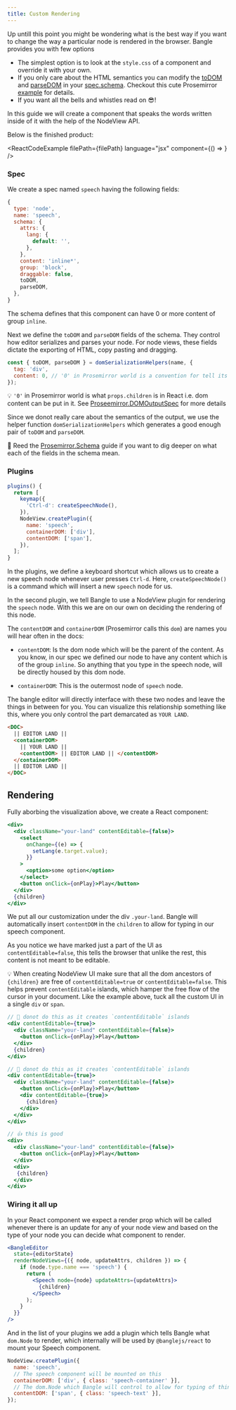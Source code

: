 ```yaml
---
title: Custom Rendering
---
```



Up untill this point you might be wondering what is the best way if you want
to change the way a particular node is rendered in the browser. Bangle provides you with few options

- The simplest option is to look at the `style.css` of a component and override it with your own.
- If you only care about the HTML semantics you can modify the
  [toDOM](https://prosemirror.net/docs/ref/#model.NodeSpec.toDOM) and [parseDOM](https://prosemirror.net/docs/ref/#model.NodeSpec.parseDOM)
  in your [spec.schema](/docs/api/core#spec). Checkout this cute Prosemirror [example](https://prosemirror.net/examples/dino/) for details.
- If you want all the bells and whistles read on :sunglasses:!

In this guide we will create a component that speaks the words written inside of it with the help of the NodeView API.

Below is the finished product:

<ReactCodeExample
  filePath={filePath}
  language="jsx"
  component={() => <Component />}
/>

### Spec

We create a spec named `speech` having the following fields:

```js
{
  type: 'node',
  name: 'speech',
  schema: {
    attrs: {
      lang: {
        default: '',
      },
    },
    content: 'inline*',
    group: 'block',
    draggable: false,
    toDOM,
    parseDOM,
  },
}
```

The schema defines that this component can have 0 or more content of group `inline`.

Next we define the `toDOM` and `parseDOM` fields of the schema. They control how editor serializes and parses
your node. For node views, these fields dictate the exporting of HTML, copy pasting and dragging.

```js
const { toDOM, parseDOM } = domSerializationHelpers(name, {
  tag: 'div',
  content: 0, // '0' in Prosemirror world is a convention for tell its a hole -- content can be put in it
});
```

:bulb: `'0'` in Prosemirror world is what `props.children` is in React i.e. dom content can be put in it. See [Proseemirror.DOMOutputSpec](https://prosemirror.net/docs/ref/#model.DOMOutputSpec) for more details

Since we donot really care about the semantics of the output, we use the helper function `domSerializationHelpers`
which generates a good enough pair of `toDOM` and `parseDOM`.

:book: Reed the [Prosemirror.Schema](https://prosemirror.net/docs/guide/#schema) guide if you want to dig deeper on what each of the fields in the schema mean.

### Plugins

```js
plugins() {
  return [
    keymap({
      'Ctrl-d': createSpeechNode(),
    }),
    NodeView.createPlugin({
      name: 'speech',
      containerDOM: ['div'],
      contentDOM: ['span'],
    }),
  ];
}
```

In the plugins, we define a keyboard shortcut which allows us to create a new speech node whenever
user presses `Ctrl-d`. Here, `createSpeechNode()` is a command which will insert a new `speech` node for us.

In the second plugin, we tell Bangle to use a NodeView plugin for rendering the `speech` node. With this
we are on our own on deciding the rendering of this node.

The `contentDOM` and `containerDOM` (Prosemirror calls this `dom`) are names you will hear often in the docs:

- `contentDOM`: Is the dom node which will be the parent of the content. As you know, in our spec
  we defined our node to have any content which is of the group `inline`. So anything that you type
  in the speech node, will be directly housed by this dom node.

- `containerDOM`: This is the outermost node of `speech` node.

The bangle editor will directly interface with these two nodes and leave the things in between for you.
You can visualize this relationship something like this,
where you only control the part demarcated as `YOUR LAND`.

```html
<DOC>
  || EDITOR LAND ||
  <containerDOM>
    || YOUR LAND ||
    <contentDOM> || EDITOR LAND || </contentDOM>
  </containerDOM>
  || EDITOR LAND ||
</DOC>
```

## Rendering

Fully aborbing the visualization above, we create a React component:

```jsx
<div>
  <div className="your-land" contentEditable={false}>
    <select
      onChange={(e) => {
        setLang(e.target.value);
      }}
    >
      <option>some option</option>
    </select>
    <button onClick={onPlay}>Play</button>
  </div>
  {children}
</div>
```

We put all our customization under the div `.your-land`. Bangle will automatically insert `contentDOM` in the `children` to allow for typing in our speech component.

As you notice we have marked just a part of the UI as `contentEditable=false`, this
tells the browser that unlike the rest, this content is not meant to be editable.

:bulb: When creating NodeView UI make sure that all the dom
ancestors of `{children}` are free of `contentEditable=true` or `contentEditable=false`. This helps prevent
`contentEditable` islands, which hamper the free flow of the cursor in your document. Like the example above, tuck
all the custom UI in a single `div` or `span`.

```jsx
// 🚫 donot do this as it creates `contentEditable` islands
<div contentEditable={true}>
  <div className="your-land" contentEditable={false}>
    <button onClick={onPlay}>Play</button>
  </div>
  {children}
</div>

// 🚫 donot do this as it creates `contentEditable` islands
<div contentEditable={true}>
  <div className="your-land" contentEditable={false}>
    <button onClick={onPlay}>Play</button>
    <div contentEditable={true}>
      {children}
    </div>
  </div>
</div>

// 👍 this is good
<div>
  <div className="your-land" contentEditable={false}>
    <button onClick={onPlay}>Play</button>
  </div>
  <div>
   {children}
  </div>
</div>
```

### Wiring it all up

In your React component we expect a render prop which will be called whenever
there is an update for any of your node view and based on the type of your node
you can decide what component to render.

```jsx
<BangleEditor
  state={editorState}
  renderNodeViews={({ node, updateAttrs, children }) => {
    if (node.type.name === 'speech') {
      return (
        <Speech node={node} updateAttrs={updateAttrs}>
          {children}
        </Speech>
      );
    }
  }}
/>
```

And in the list of your plugins we add a plugin which tells Bangle
what `dom.Node` to render, which internally will be used by `@banglejs/react`
to mount your Speech component.

```js
NodeView.createPlugin({
  name: 'speech',
  // The speech component will be mounted on this
  containerDOM: ['div', { class: 'speech-container' }],
  // The dom.Node which Bangle will control to allow for typing of things to speak.
  contentDOM: ['span', { class: 'speech-text' }],
});
```
